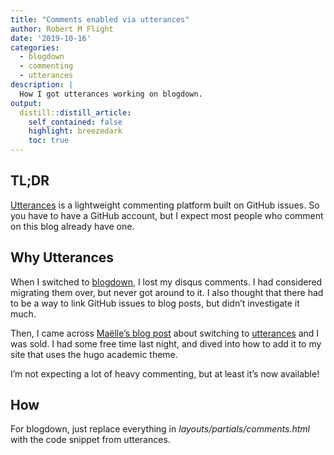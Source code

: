 ```yaml
---
title: "Comments enabled via utterances"
author: Robert M Flight
date: '2019-10-16'
categories:
  - blogdown
  - commenting
  - utterances
description: |
  How I got utterances working on blogdown.
output:
  distill::distill_article:
    self_contained: false
    highlight: breezedark
    toc: true
---
```


## TL;DR

[Utterances](https://utteranc.es/) is a lightweight commenting platform built
on GitHub issues. So you have to have a GitHub account, but I expect most people
who comment on this blog already have one.

## Why Utterances

When I switched to [blogdown](https://bookdown.org/yihui/blogdown/), I lost
my disqus comments. I had considered migrating them over, but never got around
to it. I also thought that there had to be a way to link GitHub issues to
blog posts, but didn't investigate it much.

Then, I came across [Maëlle's blog post](https://masalmon.eu/2019/10/02/disqus/) about switching to [utterances](https://uteranc.es)
and I was sold. I had some free time last night, and dived into how to add it
to my site that uses the hugo academic theme.

I'm not expecting a lot of heavy commenting, but at least it's now available!

## How

For blogdown, just replace everything in *layouts/partials/comments.html* with the code snippet from utterances.
